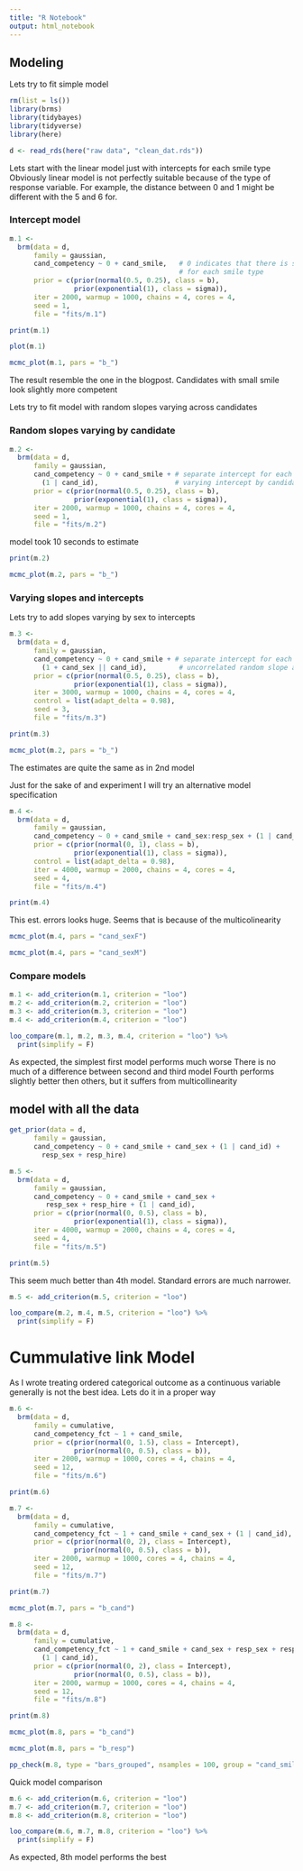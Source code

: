 ```yaml
---
title: "R Notebook"
output: html_notebook
---
```



## Modeling 

Lets try to fit simple model 
```r

rm(list = ls())
library(brms)
library(tidybayes)
library(tidyverse)
library(here)
```

```r
d <- read_rds(here("raw data", "clean_dat.rds"))
```


Lets start with the linear model just with intercepts for each smile type
Obviously linear model is not perfectly suitable because of the type of response 
variable. For example, the distance between 0 and 1 might be different with the 5 and 6 for.

### Intercept model

```r
m.1 <- 
  brm(data = d, 
      family = gaussian,
      cand_competency ~ 0 + cand_smile,   # 0 indicates that there is separate intercept
                                          # for each smile type
      prior = c(prior(normal(0.5, 0.25), class = b),
                prior(exponential(1), class = sigma)),
      iter = 2000, warmup = 1000, chains = 4, cores = 4,
      seed = 1,
      file = "fits/m.1")
```

```r
print(m.1)
```

```r
plot(m.1)
```

```r
mcmc_plot(m.1, pars = "b_")
```

The result resemble the one in the blogpost. 
Candidates with small smile look slightly more competent 


Lets try to fit model with random slopes varying across candidates

### Random slopes varying by candidate

```r
m.2 <- 
  brm(data = d, 
      family = gaussian,
      cand_competency ~ 0 + cand_smile + # separate intercept for each smile type
        (1 | cand_id),                   # varying intercept by candidates 
      prior = c(prior(normal(0.5, 0.25), class = b),
                prior(exponential(1), class = sigma)),
      iter = 2000, warmup = 1000, chains = 4, cores = 4,
      seed = 1,
      file = "fits/m.2")
```
model took 10 seconds to estimate

```r
print(m.2)
```


```r
mcmc_plot(m.2, pars = "b_")
```



### Varying slopes and intercepts

Lets try to add slopes varying by sex to intercepts

```r
m.3 <- 
  brm(data = d, 
      family = gaussian,
      cand_competency ~ 0 + cand_smile + # separate intercept for each smile type
        (1 + cand_sex || cand_id),        # uncorrelated random slope and intercept
      prior = c(prior(normal(0.5, 0.25), class = b),
                prior(exponential(1), class = sigma)),
      iter = 3000, warmup = 1000, chains = 4, cores = 4,
      control = list(adapt_delta = 0.98),
      seed = 3,
      file = "fits/m.3")
```

```r
print(m.3)
```



```r
mcmc_plot(m.2, pars = "b_")
```
The estimates are quite the same as in 2nd model 

Just for the sake of and experiment I will try an alternative model specification

```r
m.4 <- 
  brm(data = d, 
      family = gaussian,
      cand_competency ~ 0 + cand_smile + cand_sex:resp_sex + (1 | cand_id),
      prior = c(prior(normal(0, 1), class = b),
                prior(exponential(1), class = sigma)),
      control = list(adapt_delta = 0.98),
      iter = 4000, warmup = 2000, chains = 4, cores = 4,
      seed = 4,
      file = "fits/m.4")
```

```r
print(m.4)
```
 
 This est. errors looks huge. 
 Seems that is because of the multicolinearity
 
```r
mcmc_plot(m.4, pars = "cand_sexF")
```


```r
mcmc_plot(m.4, pars = "cand_sexM")
```

### Compare models 

```r
m.1 <- add_criterion(m.1, criterion = "loo")
m.2 <- add_criterion(m.2, criterion = "loo")
m.3 <- add_criterion(m.3, criterion = "loo")
m.4 <- add_criterion(m.4, criterion = "loo")
```

```r
loo_compare(m.1, m.2, m.3, m.4, criterion = "loo") %>% 
  print(simplify = F)
```

As expected, the simplest first model performs much worse 
There is no much of a difference between second and third model 
Fourth performs slightly better then others, but it suffers from multicollinearity


## model with all the data



```r
get_prior(data = d, 
      family = gaussian,
      cand_competency ~ 0 + cand_smile + cand_sex + (1 | cand_id) +        
        resp_sex + resp_hire)
```


```r
m.5 <- 
  brm(data = d, 
      family = gaussian,
      cand_competency ~ 0 + cand_smile + cand_sex +
         resp_sex + resp_hire + (1 | cand_id),        
      prior = c(prior(normal(0, 0.5), class = b),
                prior(exponential(1), class = sigma)),
      iter = 4000, warmup = 2000, chains = 4, cores = 4,
      seed = 4,
      file = "fits/m.5")
```

```r
print(m.5)
```
This seem much better than 4th model. Standard errors are much narrower.

```r
m.5 <- add_criterion(m.5, criterion = "loo")
```

```r
loo_compare(m.2, m.4, m.5, criterion = "loo") %>% 
  print(simplify = F)
```



# Cummulative link Model

As I wrote treating ordered categorical outcome as a continuous variable generally 
is not the best idea. 
Lets do it in a proper way



```r
m.6 <- 
  brm(data = d, 
      family = cumulative,
      cand_competency_fct ~ 1 + cand_smile,
      prior = c(prior(normal(0, 1.5), class = Intercept),
                prior(normal(0, 0.5), class = b)),
      iter = 2000, warmup = 1000, cores = 4, chains = 4,
      seed = 12,
      file = "fits/m.6")
```

```r
print(m.6)
```

```r
m.7 <- 
  brm(data = d, 
      family = cumulative,
      cand_competency_fct ~ 1 + cand_smile + cand_sex + (1 | cand_id),
      prior = c(prior(normal(0, 2), class = Intercept),
                prior(normal(0, 0.5), class = b)),
      iter = 2000, warmup = 1000, cores = 4, chains = 4,
      seed = 12,
      file = "fits/m.7")
```

```r
print(m.7)
```

```r
mcmc_plot(m.7, pars = "b_cand")
```



```r
m.8 <- 
  brm(data = d, 
      family = cumulative,
      cand_competency_fct ~ 1 + cand_smile + cand_sex + resp_sex + resp_hire +
        (1 | cand_id),
      prior = c(prior(normal(0, 2), class = Intercept),
                prior(normal(0, 0.5), class = b)),
      iter = 2000, warmup = 1000, cores = 4, chains = 4,
      seed = 12,
      file = "fits/m.8")
```


```r
print(m.8)
```

```r
mcmc_plot(m.8, pars = "b_cand")
```

```r
mcmc_plot(m.8, pars = "b_resp")
```



```r
pp_check(m.8, type = "bars_grouped", nsamples = 100, group = "cand_smile")
```



Quick model comparison 

```r
m.6 <- add_criterion(m.6, criterion = "loo")
m.7 <- add_criterion(m.7, criterion = "loo")
m.8 <- add_criterion(m.8, criterion = "loo")
```

```r
loo_compare(m.6, m.7, m.8, criterion = "loo") %>% 
  print(simplify = F)
```

As expected, 8th model performs the best


